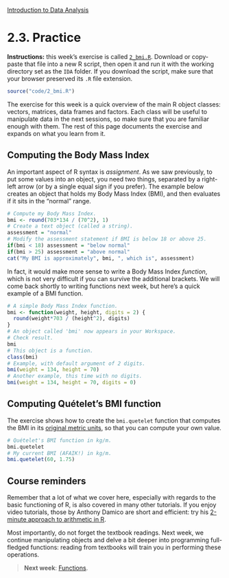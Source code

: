 <style>@import url(style.css);</style>
[Introduction to Data Analysis](index.html "Course index")

# 2.3. Practice

<p class="info"><strong>Instructions:</strong> this week's exercise is called <code><a href="2_bmi.R">2_bmi.R</a></code>. Download or copy-paste that file into a new R script, then open it and run it with the working directory set as the <code>IDA</code> folder. If you download the script, make sure that your browser preserved its <code>.R</code> file extension.</p>

```r
source("code/2_bmi.R")
```

The exercise for this week is a quick overview of the main R object classes: vectors, matrices, data frames and factors. Each class will be useful to manipulate data in the next sessions, so make sure that you are familiar enough with them. The rest of this page documents the exercise and expands on what you learn from it.

## Computing the Body Mass Index


An important aspect of R syntax is *assignment*. As we saw previously, to put some values into an object, you need two things, separated by a right-left arrow (or by a single equal sign if you prefer). The example below creates an object that holds my Body Mass Index (BMI), and then evaluates if it sits in the "normal" range.

```r
# Compute my Body Mass Index.
bmi <- round(703*134 / (70^2), 1)
# Create a text object (called a string).
assessment = "normal"
# Modify the assessment statement if BMI is below 18 or above 25.
if(bmi < 18) assessment = "below normal"
if(bmi > 25) assessment = "above normal"
cat("My BMI is approximately", bmi, ", which is", assessment)
```

In fact, it would make more sense to write a Body Mass Index *function*, which is not very difficult if you can survive the additional brackets. We will come back shortly to writing functions next week, but here's a quick example of a BMI function.

```r
# A simple Body Mass Index function.
bmi <- function(weight, height, digits = 2) {
  round(weight*703 / (height^2), digits)
}
# An object called 'bmi' now appears in your Workspace.
# Check result.
bmi
# This object is a function.
class(bmi)
# Example, with default argument of 2 digits.
bmi(weight = 134, height = 70)
# Another example, this time with no digits.
bmi(weight = 134, height = 70, digits = 0)
```

## Computing Quételet's BMI function

The exercise shows how to create the `bmi.quetelet` function that computes the BMI in its [original metric units](https://en.wikipedia.org/wiki/Body_mass_index), so that you can compute your own value. 

```r
# Quételet's BMI function in kg/m.
bmi.quetelet
# My current BMI (AFAIK!) in kg/m.
bmi.quetelet(60, 1.75)
```

## Course reminders

Remember that a lot of what we cover here, especially with regards to the basic functioning of R, is also covered in many other tutorials. If you enjoy video tutorials, those by Anthony Damico are short and efficient: try his [2-minute approach to arithmetic in R](http://www.screenr.com/hyT8).

Most importantly, do not forget the textbook readings. Next week, we continue manipulating objects and delve a bit deeper into programming full-fledged functions: reading from textbooks will train you in performing these operations.

> __Next week__: [Functions](030_functions.html).

